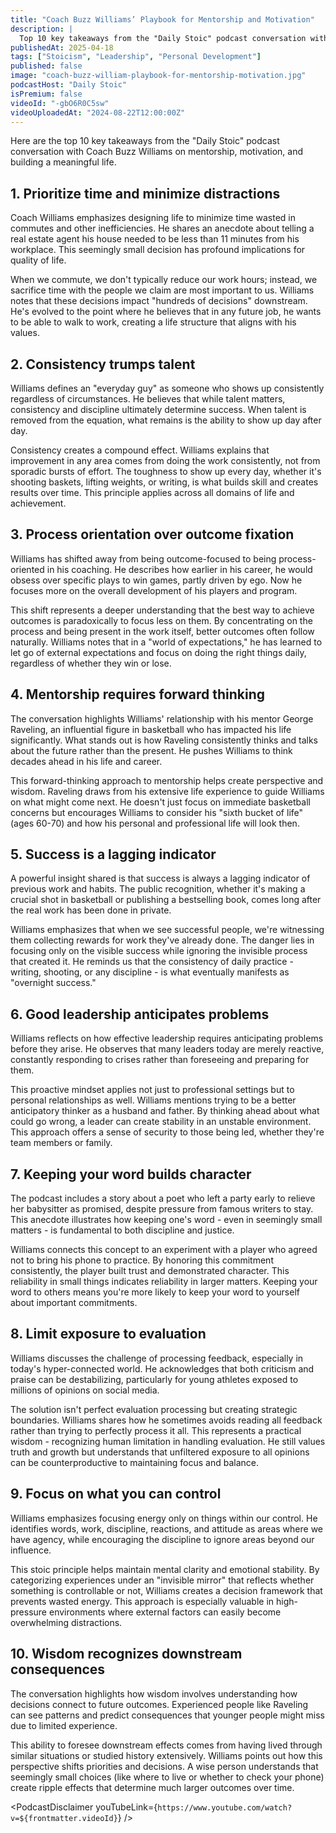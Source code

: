 ```yaml
---
title: "Coach Buzz Williams’ Playbook for Mentorship and Motivation"
description: |
  Top 10 key takeaways from the "Daily Stoic" podcast conversation with Coach Buzz Williams on mentorship, motivation, and building a meaningful life.
publishedAt: 2025-04-18
tags: ["Stoicism", "Leadership", "Personal Development"]
published: false
image: "coach-buzz-william-playbook-for-mentorship-motivation.jpg"
podcastHost: "Daily Stoic"
isPremium: false
videoId: "-gbO6R0C5sw"
videoUploadedAt: "2024-08-22T12:00:00Z"
---
```



<PodcastSummaryPageLayout frontmatter={frontmatter}>

Here are the top 10 key takeaways from the "Daily Stoic" podcast conversation with Coach Buzz Williams on mentorship, motivation, and building a meaningful life.

## 1. Prioritize time and minimize distractions

Coach Williams emphasizes designing life to minimize time wasted in commutes and other inefficiencies. He shares an anecdote about telling a real estate agent his house needed to be less than 11 minutes from his workplace. This seemingly small decision has profound implications for quality of life.

When we commute, we don't typically reduce our work hours; instead, we sacrifice time with the people we claim are most important to us. Williams notes that these decisions impact "hundreds of decisions" downstream. He's evolved to the point where he believes that in any future job, he wants to be able to walk to work, creating a life structure that aligns with his values.

## 2. Consistency trumps talent

Williams defines an "everyday guy" as someone who shows up consistently regardless of circumstances. He believes that while talent matters, consistency and discipline ultimately determine success. When talent is removed from the equation, what remains is the ability to show up day after day.

Consistency creates a compound effect. Williams explains that improvement in any area comes from doing the work consistently, not from sporadic bursts of effort. The toughness to show up every day, whether it's shooting baskets, lifting weights, or writing, is what builds skill and creates results over time. This principle applies across all domains of life and achievement.

## 3. Process orientation over outcome fixation

Williams has shifted away from being outcome-focused to being process-oriented in his coaching. He describes how earlier in his career, he would obsess over specific plays to win games, partly driven by ego. Now he focuses more on the overall development of his players and program.

This shift represents a deeper understanding that the best way to achieve outcomes is paradoxically to focus less on them. By concentrating on the process and being present in the work itself, better outcomes often follow naturally. Williams notes that in a "world of expectations," he has learned to let go of external expectations and focus on doing the right things daily, regardless of whether they win or lose.

## 4. Mentorship requires forward thinking

The conversation highlights Williams' relationship with his mentor George Raveling, an influential figure in basketball who has impacted his life significantly. What stands out is how Raveling consistently thinks and talks about the future rather than the present. He pushes Williams to think decades ahead in his life and career.

This forward-thinking approach to mentorship helps create perspective and wisdom. Raveling draws from his extensive life experience to guide Williams on what might come next. He doesn't just focus on immediate basketball concerns but encourages Williams to consider his "sixth bucket of life" (ages 60-70) and how his personal and professional life will look then.

## 5. Success is a lagging indicator

A powerful insight shared is that success is always a lagging indicator of previous work and habits. The public recognition, whether it's making a crucial shot in basketball or publishing a bestselling book, comes long after the real work has been done in private.

Williams emphasizes that when we see successful people, we're witnessing them collecting rewards for work they've already done. The danger lies in focusing only on the visible success while ignoring the invisible process that created it. He reminds us that the consistency of daily practice - writing, shooting, or any discipline - is what eventually manifests as "overnight success."

## 6. Good leadership anticipates problems

Williams reflects on how effective leadership requires anticipating problems before they arise. He observes that many leaders today are merely reactive, constantly responding to crises rather than foreseeing and preparing for them.

This proactive mindset applies not just to professional settings but to personal relationships as well. Williams mentions trying to be a better anticipatory thinker as a husband and father. By thinking ahead about what could go wrong, a leader can create stability in an unstable environment. This approach offers a sense of security to those being led, whether they're team members or family.

## 7. Keeping your word builds character

The podcast includes a story about a poet who left a party early to relieve her babysitter as promised, despite pressure from famous writers to stay. This anecdote illustrates how keeping one's word - even in seemingly small matters - is fundamental to both discipline and justice.

Williams connects this concept to an experiment with a player who agreed not to bring his phone to practice. By honoring this commitment consistently, the player built trust and demonstrated character. This reliability in small things indicates reliability in larger matters. Keeping your word to others means you're more likely to keep your word to yourself about important commitments.

## 8. Limit exposure to evaluation

Williams discusses the challenge of processing feedback, especially in today's hyper-connected world. He acknowledges that both criticism and praise can be destabilizing, particularly for young athletes exposed to millions of opinions on social media.

The solution isn't perfect evaluation processing but creating strategic boundaries. Williams shares how he sometimes avoids reading all feedback rather than trying to perfectly process it all. This represents a practical wisdom - recognizing human limitation in handling evaluation. He still values truth and growth but understands that unfiltered exposure to all opinions can be counterproductive to maintaining focus and balance.

## 9. Focus on what you can control

Williams emphasizes focusing energy only on things within our control. He identifies words, work, discipline, reactions, and attitude as areas where we have agency, while encouraging the discipline to ignore areas beyond our influence.

This stoic principle helps maintain mental clarity and emotional stability. By categorizing experiences under an "invisible mirror" that reflects whether something is controllable or not, Williams creates a decision framework that prevents wasted energy. This approach is especially valuable in high-pressure environments where external factors can easily become overwhelming distractions.

## 10. Wisdom recognizes downstream consequences

The conversation highlights how wisdom involves understanding how decisions connect to future outcomes. Experienced people like Raveling can see patterns and predict consequences that younger people might miss due to limited experience.

This ability to foresee downstream effects comes from having lived through similar situations or studied history extensively. Williams points out how this perspective shifts priorities and decisions. A wise person understands that seemingly small choices (like where to live or whether to check your phone) create ripple effects that determine much larger outcomes over time.

<PodcastDisclaimer
  youTubeLink={`https://www.youtube.com/watch?v=${frontmatter.videoId}`}
/>

</PodcastSummaryPageLayout>
